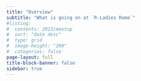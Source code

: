 ```yaml
---
title: "Overview"
subtitle: "What is going on at `R-Ladies Rome`"
#listing:
#  contents: 2023/meetup
#  sort: "date desc"
#  type: grid
#  image-height: "200"
#  categories: false
page-layout: full
title-block-banner: false
sidebar: true
---
```



